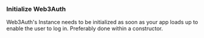 ### Initialize Web3Auth

Web3Auth's Instance needs to be initialized as soon as your app loads up to enable the user to log in. Preferably done within a constructor.
